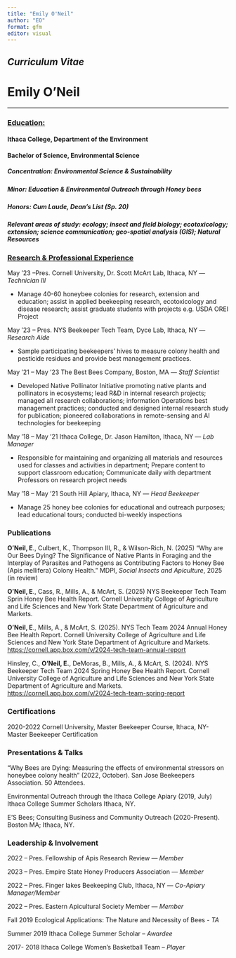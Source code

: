 ```yaml
---
title: "Emily O'Neil"
author: "EO"
format: gfm
editor: visual
---
```


## *Curriculum Vitae*

# Emily O'Neil

------------------------------------------------------------------------

### [Education:]{.underline}

#### Ithaca College, Department of the Environment

#### **Bachelor of Science, Environmental Science**

##### Concentration: Environmental Science & Sustainability

##### Minor: Education & Environmental Outreach through Honey bees

##### Honors: Cum Laude, Dean's List (Sp. 20)

##### Relevant areas of study: ecology; insect and field biology; ecotoxicology; extension; science communication; geo-spatial analysis (GIS); Natural Resources

### [Research & Professional Experience]{.underline}

May '23 –Pres. Cornell University, Dr. Scott McArt Lab, Ithaca, NY — *Technician III*

-   Manage 40-60 honeybee colonies for research, extension and education; assist in applied beekeeping research, ecotoxicology and disease research; assist graduate students with projects e.g. USDA OREI Project

May ‘23 – Pres. NYS Beekeeper Tech Team, Dyce Lab, Ithaca, NY — *Research Aide*

-   Sample participating beekeepers' hives to measure colony health and pesticide residues and provide best management practices.

May ‘21 – May ’23 The Best Bees Company, Boston, MA — *Staff Scientist*

-   Developed Native Pollinator Initiative promoting native plants and pollinators in ecosystems; lead R&D in internal research projects; managed all research collaborations; information Operations best management practices; conducted and designed internal research study for publication; pioneered collaborations in remote-sensing and AI technologies for beekeeping

May '18 – May '21 Ithaca College, Dr. Jason Hamilton, Ithaca, NY — *Lab Manager*

-   Responsible for maintaining and organizing all materials and resources used for classes and activities in department; Prepare content to support classroom education; Communicate daily with department Professors on research project needs

May ‘18 – May ‘21 South Hill Apiary, Ithaca, NY — *Head Beekeeper*

-   Manage 25 honey bee colonies for educational and outreach purposes; lead educational tours; conducted bi-weekly inspections

### Publications

**O'Neil, E**., Culbert, K., Thompson III, R., & Wilson-Rich, N. (2025) "Why are Our Bees Dying? The Significance of Native Plants in Foraging and the Interplay of Parasites and Pathogens as Contributing Factors to Honey Bee (Apis mellifera) Colony Health." MDPI, *Social Insects and Apiculture*, 2025 (in review)

**O'Neil, E**., Cass, R., Mills, A., & McArt, S. (2025) NYS Beekeeper Tech Team Sprin Honey Bee Health Report. Cornell University College of Agriculture and Life Sciences and New York State Department of Agriculture and Markets.

**O’Neil, E**., Mills, A., & McArt, S. (2025). NYS Tech Team 2024 Annual Honey Bee Health Report. Cornell University College of Agriculture and Life Sciences and New York State Department of Agriculture and Markets. <https://cornell.app.box.com/v/2024-tech-team-annual-report>

Hinsley, C., **O’Neil, E.**, DeMoras, B., Mills, A., & McArt, S. (2024). NYS Beekeeper Tech Team 2024 Spring Honey Bee Health Report. Cornell University College of Agriculture and Life Sciences and New York State Department of Agriculture and Markets. <https://cornell.app.box.com/v/2024-tech-team-spring-report>

### Certifications

2020-2022 Cornell University, Master Beekeeper Course, Ithaca, NY- Master Beekeeper Certification

### Presentations & Talks

“Why Bees are Dying: Measuring the effects of environmental stressors on honeybee colony health" (2022, October). San Jose Beekeepers Association. 50 Attendees.

Environmental Outreach through the Ithaca College Apiary (2019, July) Ithaca College Summer Scholars Ithaca, NY.

E’S Bees; Consulting Business and Community Outreach (2020-Present). Boston MA; Ithaca, NY.

### Leadership & Involvement

2022 – Pres. Fellowship of Apis Research Review — *Member*

2023 – Pres. Empire State Honey Producers Association — *Member*

2022 – Pres. Finger lakes Beekeeping Club, Ithaca, NY — *Co-Apiary Manager/Member*

2022 – Pres. Eastern Apicultural Society Member — *Member*

Fall 2019 Ecological Applications: The Nature and Necessity of Bees - *TA*

Summer 2019 Ithaca College Summer Scholar – *Awardee*

2017- 2018 Ithaca College Women’s Basketball Team – *Player*
